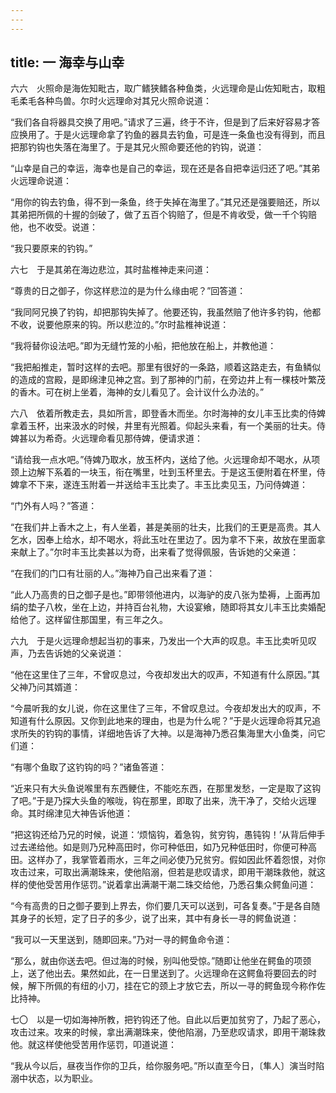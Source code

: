 ```yaml
---
---
---
```

title: 一 海幸与山幸
---




六六　火照命是海佐知毗古，取广鳍狭鳍各种鱼类，火远理命是山佐知毗古，取粗毛柔毛各种鸟兽。尔时火远理命对其兄火照命说道：

“我们各自将器具交换了用吧。”请求了三遍，终于不许，但是到了后来好容易才答应换用了。于是火远理命拿了钓鱼的器具去钓鱼，可是连一条鱼也没有得到，而且把那钓钩也失落在海里了。于是其兄火照命要还他的钓钩，说道：

“山幸是自己的幸运，海幸也是自己的幸运，现在还是各自把幸运归还了吧。”其弟火远理命说道：

“用你的钩去钓鱼，得不到一条鱼，终于失掉在海里了。”其兄还是强要赔还，所以其弟把所佩的十握的剑破了，做了五百个钩赔了，但是不肯收受，做一千个钩赔他，也不收受。说道：

“我只要原来的钓钩。”

六七　于是其弟在海边悲泣，其时盐椎神走来问道：

“尊贵的日之御子，你这样悲泣的是为什么缘由呢？”回答道：

“我同阿兄换了钓钩，却把那钩失掉了。他要还钩，我虽然赔了他许多钓钩，他都不收，说要他原来的钩。所以悲泣的。”尔时盐椎神说道：

“我将替你设法吧。”即为无缝竹笼的小船，把他放在船上，并教他道：

“我把船推走，暂时这样的去吧。那里有很好的一条路，顺着这路走去，有鱼鳞似的造成的宫殿，是即绵津见神之宫。到了那神的门前，在旁边井上有一棵枝叶繁茂的香木。可在树上坐着，海神的女儿看见了。会计议什么办法的。”

六八　依着所教走去，具如所言，即登香木而坐。尔时海神的女儿丰玉比卖的侍婢拿着玉杯，出来汲水的时候，井里有光照着。仰起头来看，有一个美丽的壮夫。侍婢甚以为希奇。火远理命看见那侍婢，便请求道：

“请给我一点水吧。”侍婢乃取水，放玉杯内，送给了他。火远理命却不喝水，从项颈上边解下系着的一块玉，衔在嘴里，吐到玉杯里去。于是这玉便附着在杯里，侍婢拿不下来，遂连玉附着一并送给丰玉比卖了。丰玉比卖见玉，乃问侍婢道：

“门外有人吗？”答道：

“在我们井上香木之上，有人坐着，甚是美丽的壮夫，比我们的王更是高贵。其人乞水，因奉上给水，却不喝水，将此玉吐在里边了。因为拿不下来，故放在里面拿来献上了。”尔时丰玉比卖甚以为奇，出来看了觉得佩服，告诉她的父亲道：

“在我们的门口有壮丽的人。”海神乃自己出来看了道：

“此人乃高贵的日之御子是也。”即带领他进内，以海驴的皮八张为垫褥，上面再加绢的垫子八枚，坐在上边，并持百台礼物，大设宴飨，随即将其女儿丰玉比卖婚配给他了。这样留住那国里，有三年之久。

六九　于是火远理命想起当初的事来，乃发出一个大声的叹息。丰玉比卖听见叹声，乃去告诉她的父亲说道：

“他在这里住了三年，不曾叹息过，今夜却发出大的叹声，不知道有什么原因。”其父神乃问其婿道：

“今晨听我的女儿说，你在这里住了三年，不曾叹息过。今夜却发出大的叹声，不知道有什么原因。又你到此地来的理由，也是为什么呢？”于是火远理命将其兄追求所失的钓钩的事情，详细地告诉了大神。以是海神乃悉召集海里大小鱼类，问它们道：

“有哪个鱼取了这钓钩的吗？”诸鱼答道：

“近来只有大头鱼说喉里有东西鲠住，不能吃东西，在那里发愁，一定是取了这钩了吧。”于是乃探大头鱼的喉咙，钩在那里，即取了出来，洗干净了，交给火远理命。其时绵津见大神告诉他道：

“把这钩还给乃兄的时候，说道：‘烦恼钩，着急钩，贫穷钩，愚钝钩！’从背后伸手过去递给他。如是则乃兄种高田时，你可种低田，如乃兄种低田时，你便可种高田。这样办了，我掌管着雨水，三年之间必使乃兄贫穷。假如因此怀着怨恨，对你攻击过来，可取出满潮珠来，使他陷溺，但若是悲叹请求，即用干潮珠救他，就这样的使他受苦用作惩罚。”说着拿出满潮干潮二珠交给他，乃悉召集众鳄鱼问道：

“今有高贵的日之御子要到上界去，你们要几天可以送到，可各复奏。”于是各自随其身子的长短，定了日子的多少，说了出来，其中有身长一寻的鳄鱼说道：

“我可以一天里送到，随即回来。”乃对一寻的鳄鱼命令道：

“那么，就由你送去吧。但过海的时候，别叫他受惊。”随即让他坐在鳄鱼的项颈上，送了他出去。果然如此，在一日里送到了。火远理命在这鳄鱼将要回去的时候，解下所佩的有纽的小刀，挂在它的颈上才放它去，所以一寻的鳄鱼现今称作佐比持神。

七〇　以是一切如海神所教，把钓钩还了他。自此以后更加贫穷了，乃起了恶心，攻击过来。攻来的时候，拿出满潮珠来，使他陷溺，乃至悲叹请求，即用干潮珠救他。就这样使他受苦用作惩罚，叩道说道：

“我从今以后，昼夜当作你的卫兵，给你服务吧。”所以直至今日，〔隼人〕演当时陷溺中状态，以为职业。